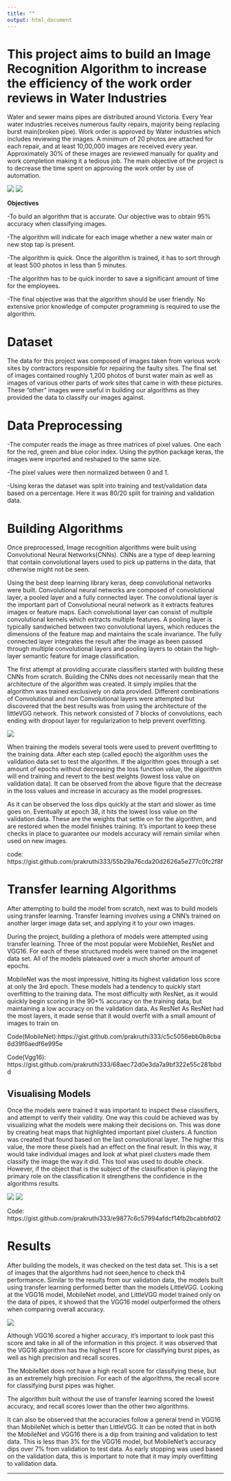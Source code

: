 ```yaml
---
title: ""
output: html_document
---
```



# **This project aims to build an Image Recognition Algorithm to increase the efficiency of the work order reviews in Water Industries**

Water and sewer mains pipes are distributed around Victoria. Every Year water industries receives numerous faulty repairs, majority being replacing burst main(broken pipe). Work order is approved by Water industries which includes reviewing the images. A minimum of 20 photos are attached for each repair, and at least 10,00,000 images are received every year. Approximately 30% of these images are reviewed manually for quality and work completion making it a tedious job. The main objective of the project is to decrease the time spent on approving the work order by use of automation.

![](images/Bluepipe.png)  ![](images/Bluepipe.png)

**Objectives**

-To build an algorithm that is accurate. Our objective was to obtain 95% accuracy when classifying images.

-The algorithm will indicate for each image whether a new water main or new stop tap is present.

-The algorithm is quick. Once the algorithm is trained, it has to sort through at least 500 photos in less than 5 minutes. 

-The algorithm has to be quick inorder to save a significant amount of time for the employees. 

-The final objective was that the algorithm should be user friendly. No extensive prior knowledge of computer programming is required to use the algorithm.

Dataset
======

The data for this project was composed of images taken from various work sites by contractors responsible for repairing the faulty sites. The final set of images contained roughly 1,200 photos of burst water main as well as images of various other parts of work sites that came in with these pictures. These “other” images were useful in building our algorithms as they provided the data to classify our images against.


Data Preprocessing
======

-The computer reads the image as three matrices of pixel values. One each for the red, green and blue color index. Using the python package keras, the images were imported and reshaped to the same size. 

-The pixel values were then normalized between 0 and 1. 

-Using keras the dataset was split into training and test/validation data based on a percentage. Here it was 80/20 split for training and validation data.

Building Algorithms
======

Once preprocessed, Image recognition algorithms were built using Convolutional Neural Networks(CNNs). CNNs are a type of deep learning that contain convolutional layers used to pick up patterns in the data, that otherwise might not be seen. 

Using the best deep learning library keras, deep convolutional networks were built. Convolutional neural networks are composed of convolutional layer, a pooled layer and a fully connected layer. The convolutional layer is the important part of Convolutional neural network as it extracts features images or feature maps. Each convolutional layer can consist of multiple convolutional kernels  which extracts multiple features. A pooling layer is typically sandwiched between two convolutional layers, which reduces the dimensions of the feature map and maintains the scale invariance. The fully connected layer integrates the result after the image as been passed through multiple convolutional layers and pooling layers to obtain the high-layer semantic feature for image classification.



The first attempt at providing accurate classifiers started with building these CNNs from scratch. Building the CNNs does not necessarily mean that the architecture of the algorithm was created. It simply implies that the algorithm was trained exclusively on data provided. Different combinations of Convolutional and non Convolutional layers were attempted but discovered that the best results was from using the architecture of the littleVGG network. This network consisted of 7 blocks of convolutions, each ending with dropout layer for regularization to help prevent overfitting.



![](images/plots.png)


When training the models several tools were used to prevent overfitting to the training data. After each step (called epoch) the algorithm uses the validation data set to test the algorithm. If the algorithm goes through a set amount of epochs without decreasing the loss function value, the algorithm will end training and revert to the best weights (lowest loss value on validation data). It can be observed from the above figure that the decrease in the loss values and increase in accuracy as the model progresses.

As it can be observed the loss dips quickly at the start and slower as time goes on. Eventually at epoch 38, it hits the lowest loss value on the validation data. These are the weights that settle on for the algorithm, and are restored when the model finishes training. It’s important to keep these checks in place to guarantee our models accuracy will remain similar when used on new images.


code: https://gist.github.com/prakruthi333/55b29a76cda20d2626a5e277c0fc2f8f


Transfer learning Algorithms
======

After attempting to build the model from scratch, next was to build models using transfer learning. Transfer learning involves using a CNN's trained on another larger image data set, and applying it to your own images.

During the project, building a plethora of models were attempted using transfer learning. Three of the most popular were MobileNet, ResNet and VGG16. For each of these structured models were trained on the imagenet data set. All of the models plateaued over a much shorter amount of epochs. 


MobileNet was the most impressive, hitting its highest validation loss score at only the 3rd epoch. These models had a tendency to quickly start overfitting to the training data. The most difficulty with ResNet, as it would quickly begin scoring in the 90+% accuracy on the training data, but maintaining a low accuracy on the validation data. As ResNet As ResNet had the most layers, it made sense that it would overfit with a small amount of images to train on.

Code(MobileNet):https://gist.github.com/prakruthi333/c5c5056ebb0b8cba6d39f6aedf6e995e

Code(Vgg16): https://gist.github.com/prakruthi333/68aec72d0e3da7a9bf322e55c281bbdd

Visualising Models
------
Once the models were trained it was important to inspect these classifiers, and attempt to verify their validity. One way this could be achieved was by visualizing what the models were making their decisions on. This was done by creating heat maps that highlighted important pixel clusters. A function was created that found based on the last convolutional layer. The higher this value, the more these pixels had an effect on the final result. In this way, it would take individual images and look at what pixel clusters made them classify the image the way it did. This tool was used to double check.  However, if the object that is the subject of the classification is playing the primary role on the classification it strengthens the confidence in the algorithms results.

![](images/image1.png)
![](images/image.png)

Code: https://gist.github.com/prakruthi333/e9877c6c57994afdcf14fb2bcabbfd02

Results
======
After building the models, it was checked on the test data set. This is a set of images that the algorithms had not seen,hence to check th4 performance. Similar to the results from our validation data, the models built using transfer learning performed better than the models LittleVGG. Looking at the VGG16 model, MobileNet model, and LittleVGG model trained only on the data of pipes, it showed that the VGG16 model outperformed the others when comparing overall accuracy.

![](images/result1.png)

Although VGG16 scored a higher accuracy, it’s important to look past this score and take in all of the information in this project. it was observed that the VGG16 algorithm has the highest f1 score for classifying burst pipes, as well as high precision and recall scores.  

 The MobileNet does not have a high recall score for classifying these, but as an extremely high precision. For each of the algorithms, the recall score for classifying burst pipes was higher.

The algorithm built without the use of transfer learning scored the lowest accuracy, and recall scores lower than the other two algorithms. 

It can also be observed that the accuracies follow a general trend in VGG16 than MobileNet which is better than LittleVGG. It can be noted that in both the MobileNet and VGG16 there is a dip from training and validation to test data. This is less than 3% for the VGG16 model, but MobileNet’s accuracy dips over 7% from validation to test data. As early stopping was used based on the validation data, this is important to note that it may imply overfitting to validation data.



------

<a href = "https://crumplab.github.io">

</a>
</div>
